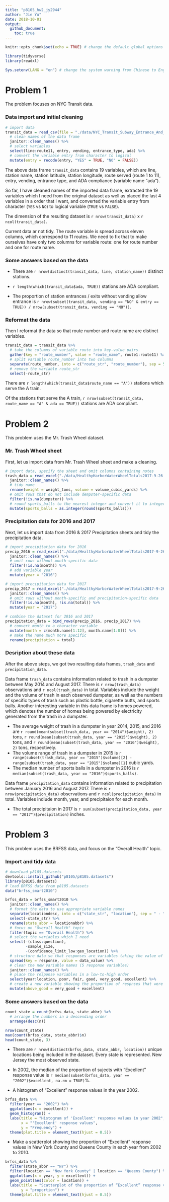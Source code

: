 ```yaml
---
title: "p8105_hw2_jy2944"
author: "Jie Yu"
date: 2018-10-01
output: 
  github_document:
    toc: true
---
```


```r
knitr::opts_chunk$set(echo = TRUE) # change the default global options in a document 

library(tidyverse)
library(readxl)

Sys.setenv(LANG = "en") # change the system warning from Chinese to English
```


# Problem 1

The problem focuses on NYC Transit data. 

### Data import and initial cleaning

```r
# import data
transit_data = read_csv(file = "./data/NYC_Transit_Subway_Entrance_And_Exit_Data.csv") %>%
  # clean names of the data frame
  janitor::clean_names() %>%  
  # select variables
  select(line:route11, entry, vending, entrance_type, ada) %>%
  # convert the variable entry from character to logical 
  mutate(entry = recode(entry, "YES" = TRUE, "NO" = FALSE))
```

The above data frame `transit_data` contains 19 variables, which are line, station name, station latitude, station longitude, route served (route 1 to 11), entry, vending, entrance type, and ADA compliance (variable name "ada").  

So far, I have cleaned names of the imported data frame, extracted the 19 variables which I need from the original dataset as well as placed the last 4 variables in a order that I want, and converted the variable entry from character (`YES` vs `NO`) to logical variable (`TRUE` vs `FALSE`).  

The dimension of the resulting dataset is `r nrow(transit_data)` x `r ncol(transit_data)`.  

Current data ar not tidy. The route variable is spread across eleven columns, which correspond to 11 routes. We need to fix that to make ourselves have only two columns for variable route: one for route number and one for route name.


### Some answers based on the data

* There are `r nrow(distinct(transit_data, line, station_name))` distinct stations. 


* `r length(which(transit_data$ada, TRUE))` stations are ADA compliant.

* The proportion of station entrances / exits without vending allow entrance is `r nrow(subset(transit_data, vending == "NO" & entry == TRUE)) / nrow(subset(transit_data, vending == "NO"))`.  


### Reformat the data

Then I reformat the data so that route number and route name are distinct variables.

```r
transit_data = transit_data %>%
  # take the columns of variable route into key-value pairs.
  gather(key = "route_number", value = "route_name", route1:route11) %>%
  # split variable route_number into two columns
  separate(route_number, into = c("route_str", "route_number"), sep = 5) %>%
  # remove the variable route_str
  select(-route_str)
```

There are `r length(which(transit_data$route_name == "A"))` stations which serve the A train.  

Of the stations that serve the A train, `r nrow(subset(transit_data, route_name == "A" & ada == TRUE))` stations are ADA compliant.


# Problem 2

This problem uses the Mr. Trash Wheel dataset.

### Mr. Trash Wheel sheet

First, let us import data from Mr. Trash Wheel sheet and make a cleaning.

```r
# import data, specify the sheet and omit columns containing notes
trash_data = read_excel("./data/HealthyHarborWaterWheelTotals2017-9-26.xlsx", sheet = "Mr. Trash Wheel", range = "A2:N258") %>%
  janitor::clean_names() %>%
  # tidy name
  rename(weight = weight_tons, volume = volume_cubic_yards) %>%
  # omit rows that do not include dempster-specific data
  filter(!is.na(dumpster)) %>%
  # round sports_balls to the nearest integer and convert it to integer variable
  mutate(sports_balls = as.integer(round(sports_balls)))
```


### Precipitation data for 2016 and 2017

Next, let us import data from 2016 & 2017 Precipitation sheets and tidy the precipitation data.

```r
# import precipitation data for 2016
precip_2016 = read_excel("./data/HealthyHarborWaterWheelTotals2017-9-26.xlsx", sheet = "2016 Precipitation", range = "A2:B15") %>%
  janitor::clean_names() %>%
  # omit rows without month-specific data
  filter(!is.na(month)) %>%
  # add variable year
  mutate(year = "2016")

# import precipitation data for 2017
precip_2017 = read_excel("./data/HealthyHarborWaterWheelTotals2017-9-26.xlsx", sheet = "2017 Precipitation", range = "A2:B15") %>%
  janitor::clean_names() %>%
  # omit rows without month-specific and precipitation-specific data
  filter(!is.na(month), !is.na(total)) %>%
  mutate(year = "2017")

# combine the dataset for 2016 and 2017
precipitation_data = bind_rows(precip_2016, precip_2017) %>%
  # convert month to a character variable
  mutate(month = c(month.name[1:12], month.name[1:8])) %>%
  # make the name much more specific
  rename(precipitation = total)

```


### Desription about these data

After the above steps, we got two resulting data frames, `trash_data` and `precipitation_data`.  

Data frame `trash_data` contains information related to trash in a dumpster between May 2014 and August 2017. There is `r nrow(trash_data)` observations and `r ncol(trash_data)` in total. Variables include the weight and the volume of trash in each observed dumpster, as well as the numbers of specific types of trash such as plastic bottle, cigarette butts, and sports balls. Another interesting variable in this data frame is homes powered, which denotes the number of homes being powered by electricity generated from the trash in a dumpster.  

* The average weight of trash in a dumpster in year 2014, 2015, and 2016 are `r round(mean(subset(trash_data, year == "2014")$weight), 2)` tons, `r round(mean(subset(trash_data, year == "2015")$weight), 2)` tons, and `r round(mean(subset(trash_data, year == "2016")$weight), 2)` tons, respectively.
* The volume range of trash in a dumpster in 2015 is `r range(subset(trash_data, year == "2015")$volume)[2] - range(subset(trash_data, year == "2015")$volume)[1]` cubic yards.
* The median number of sports balls in a dumpster in 2016 is `r median(subset(trash_data, year == "2016")$sports_balls)`.


Data frame `precipitation_data` contains information related to precipitation between January 2016 and August 2017. There is `r nrow(precipitation_data)` observations and `r ncol(precipitation_data)` in total. Variables indlude month, year, and precipitaion for each month.

* The total precipitaion in 2017 is `r sum(subset(precipitation_data, year == "2017")$precipitation)` inches.


# Problem 3

This problem uses the BRFSS data, and focus on the "Overall Health" topic.

### Import and tidy data

```r
# download p8105.datasets
devtools::install_github("p8105/p8105.datasets")
library(p8105.datasets)
# load BRFSS data from p8105.datasets
data("brfss_smart2010")

brfss_data = brfss_smart2010 %>%
  janitor::clean_names() %>%
  # format the data to use appropriate variable names
  separate(locationdesc, into = c("state_str", "location"), sep = " - ") %>%
  select(-state_str) %>%
  rename(state_abbr = locationabbr) %>%
  # focus on "Overall Health" topic
  filter(topic == "Overall Health") %>%
  # select the variables which I need
  select(-(class:question),
         -sample_size, 
         -(confidence_limit_low:geo_location)) %>%
  # structure data so that responses are variables taking the value of data_value
  spread(key = response, value = data_value) %>%
  # clean the new variable names (5 response variables)
  janitor::clean_names() %>%
  # place the response variables in a low-to-high order
  select(year:location, poor, fair, good, very_good, excellent) %>%
  # create a new variable showing the proportion of respnses that were "excellent" of "very good" (above "good")
  mutate(above_good = very_good + excellent)
```


### Some answers based on the data

```r
count_state = count(brfss_data, state_abbr) %>%
  # arrange the numbers in a descending order
  arrange(desc(n))

nrow(count_state)
max(count(brfss_data, state_abbr)$n)
head(count_state, 3)
```


* There are `r nrow(distinct(brfss_data, state_abbr, location))` unique locations being included in the dataset. Every state is represented. New Jersey the most observed state.

* In 2002, the median of the proportion of sujects with "Excellent" response value is `r median(subset(brfss_data, year == "2002")$excellent, na.rm = TRUE)`%.

* A histogram of "Excellent" response values in the year 2002.

```r
brfss_data %>%
  filter(year == "2002") %>%
  ggplot(aes(x = excellent)) + 
  geom_histogram() +
  labs(title = "Histogram of 'Excellent' response values in year 2002", 
       x = "'Excellent' response values", 
       y = "Frequency") +
  theme(plot.title = element_text(hjust = 0.5)) 
```

* Make a scatterplot showing the proportion of “Excellent” response values in New York County and Queens County in each year from 2002 to 2010.

```r
brfss_data %>%
  filter(state_abbr == "NY") %>%
  filter(location == "New York County" | location == "Queens County") %>%
  ggplot(aes(x = year, y = excellent)) +
  geom_point(aes(color = location)) +
  labs(title = "Scatterplot of the proportion of “Excellent” response values in New York County and Queens County from 2002 to 2010",
       y = "proportion") +
  theme(plot.title = element_text(hjust = 0.5)) 

```


